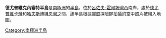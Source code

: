 '''德尤普維克內塞特半島'''是[[南極洲|南極洲]]的[[半島|半島]]，位於[[呂佐夫-霍爾姆灣|呂佐夫-霍爾姆灣]]西南岸，處於[[德尤普維卡灣|德尤普維卡灣]]和[[哈夫斯博特恩灣|哈夫斯博特恩灣]]之間，該半島根據[[挪威|挪威]]探險隊拍攝的空中照片被繪入地圖。

{{coord|69|47|S|38|6|E|source:GNIS|display=title}}

{{Antarctica-geo-stub}}
[[Category:南極洲半島|Category:南極洲半島]]
